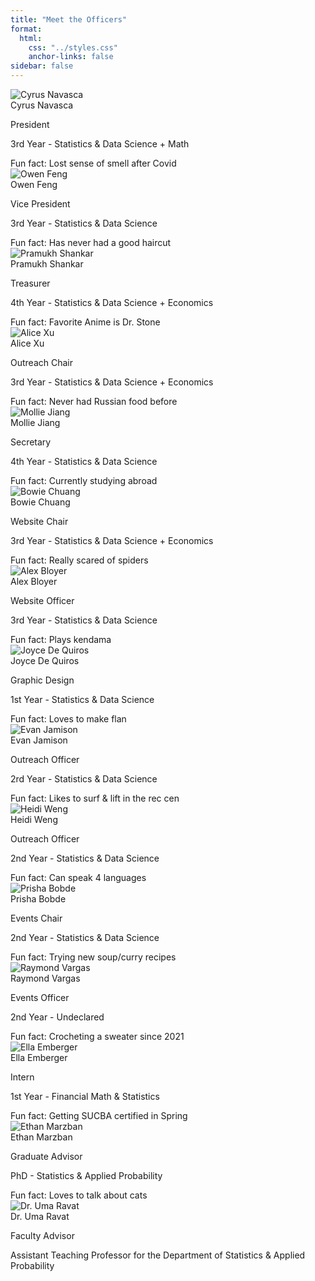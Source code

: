```yaml
---
title: "Meet the Officers"
format:
  html:
    css: "../styles.css"
    anchor-links: false
sidebar: false
---
```


```{=html}
<div class="staff-grid">
  <!-- Cyrus Navasca -->
  <div class="staff-card text-center translucent-background">
  <img src="../Images/Staff/2425Staff/Cyrus.png" class="img-fluid rounded-circle" alt="Cyrus Navasca">
  <div class="staff-name">Cyrus Navasca</div>
  <p>President</p>
  <p>3rd Year - Statistics & Data Science + Math</p>
  <div class="fun-fact">Fun fact: Lost sense of smell after Covid</div>
  </div>

  <!-- Owen Feng -->
  <div class="staff-card text-center translucent-background">
  <img src="../Images/Staff/2425Staff/Owen.png" class="img-fluid rounded-circle" alt="Owen Feng">
  <div class="staff-name">Owen Feng</div>
  <p>Vice President</p>
  <p>3rd Year - Statistics & Data Science</p>
  <div class="fun-fact">Fun fact: Has never had a good haircut</div>
  </div>

  <!-- Pramukh Shankar -->
  <div class="staff-card text-center translucent-background">
  <img src="../Images/Staff/2425Staff/Pramukh.png" class="img-fluid rounded-circle" alt="Pramukh Shankar">
  <div class="staff-name">Pramukh Shankar</div>
  <p>Treasurer</p>
  <p>4th Year - Statistics & Data Science + Economics</p>
  <div class="fun-fact">Fun fact: Favorite Anime is Dr. Stone</div>
  </div>

  <!-- Alice Xu -->
  <div class="staff-card text-center translucent-background">
  <img src="../Images/Staff/2425Staff/Alice.png" class="img-fluid rounded-circle" alt="Alice Xu">
  <div class="staff-name">Alice Xu</div>
  <p>Outreach Chair</p>
  <p>3rd Year - Statistics & Data Science + Economics</p>
  <div class="fun-fact">Fun fact: Never had Russian food before</div>
  </div>

  <!-- Mollie Jiang -->
  <div class="staff-card text-center translucent-background">
  <img src="../Images/Staff/2425Staff/Mollie.png" class="img-fluid rounded-circle" alt="Mollie Jiang">
  <div class="staff-name">Mollie Jiang</div>
  <p>Secretary</p>
  <p>4th Year - Statistics & Data Science</p>
  <div class="fun-fact">Fun fact: Currently studying abroad</div>
  </div>

  <!-- Bowie Chuang -->
  <div class="staff-card text-center translucent-background">
  <img src="../Images/Staff/2425Staff/Bowie.png" class="img-fluid rounded-circle" alt="Bowie Chuang">
  <div class="staff-name">Bowie Chuang</div>
  <p>Website Chair</p>
  <p>3rd Year - Statistics & Data Science + Economics</p>
  <div class="fun-fact">Fun fact: Really scared of spiders</div>
  </div>

  <!-- Alex Bloyer -->
  <div class="staff-card text-center translucent-background">
  <img src="../Images/Staff/2425Staff/Alex.png" class="img-fluid rounded-circle" alt="Alex Bloyer">
  <div class="staff-name">Alex Bloyer</div>
  <p>Website Officer</p>
  <p>3rd Year - Statistics & Data Science</p>
  <div class="fun-fact">Fun fact: Plays kendama</div>
  </div>

  <!-- Joyce De Quiros -->
  <div class="staff-card text-center translucent-background">
  <img src="../Images/Staff/2425Staff/Joyce.png" class="img-fluid rounded-circle" alt="Joyce De Quiros">
  <div class="staff-name">Joyce De Quiros</div>
  <p>Graphic Design</p>
  <p>1st Year - Statistics & Data Science</p>
  <div class="fun-fact">Fun fact: Loves to make flan</div>
  </div>

  <!-- Evan Jamison -->
  <div class="staff-card text-center translucent-background">
  <img src="../Images/Staff/2425Staff/Evan.png" class="img-fluid rounded-circle" alt="Evan Jamison">
  <div class="staff-name">Evan Jamison</div>
  <p>Outreach Officer</p>
  <p>2rd Year - Statistics & Data Science</p>
  <div class="fun-fact">Fun fact: Likes to surf & lift in the rec cen</div>
  </div>

  <!-- Heidi Weng -->
  <div class="staff-card text-center translucent-background">
  <img src="../Images/Staff/2425Staff/Heidi.png" class="img-fluid rounded-circle" alt="Heidi Weng">
  <div class="staff-name">Heidi Weng</div>
  <p>Outreach Officer</p>
  <p>2nd Year - Statistics & Data Science</p>
  <div class="fun-fact">Fun fact: Can speak 4 languages</div>
  </div>

  <!-- Prisha Bobde -->
  <div class="staff-card text-center translucent-background">
  <img src="../Images/Staff/2425Staff/Prisha.png" class="img-fluid rounded-circle" alt="Prisha Bobde">
  <div class="staff-name">Prisha Bobde</div>
  <p>Events Chair</p>
  <p>2nd Year - Statistics & Data Science</p>
  <div class="fun-fact">Fun fact: Trying new soup/curry recipes</div>
  </div>

  <!-- Raymond Vargas -->
  <div class="staff-card text-center translucent-background">
  <img src="../Images/Staff/2425Staff/Raymond.png" class="img-fluid rounded-circle" alt="Raymond Vargas">
  <div class="staff-name">Raymond Vargas</div>
  <p>Events Officer</p>
  <p>2nd Year - Undeclared</p>
  <div class="fun-fact">Fun fact: Crocheting a sweater since 2021</div>
  </div>

  <!-- Ella Emberger -->
  <div class="staff-card text-center translucent-background">
  <img src="../Images/Staff/2425Staff/Ella.png" class="img-fluid rounded-circle" alt="Ella Emberger">
  <div class="staff-name">Ella Emberger</div>
  <p>Intern</p>
  <p>1st Year - Financial Math & Statistics</p>
  <div class="fun-fact">Fun fact: Getting SUCBA certified in Spring</div>
  </div>

  <!-- Ethan Marzban -->
  <div class="staff-card text-center translucent-background">
  <img src="../Images/Staff/2425Staff/Ethan.jpg" class="img-fluid rounded-circle" alt="Ethan Marzban">
  <div class="staff-name">Ethan Marzban</div>
  <p>Graduate Advisor</p>
  <p>PhD - Statistics & Applied Probability</p>
  <div class="fun-fact">Fun fact: Loves to talk about cats</div>
  </div>

  <!-- Dr. Uma Ravat -->
  <div class="staff-card text-center translucent-background">
  <img src="../Images/Staff/2425Staff/Ravat.jpeg" class="img-fluid rounded-circle" alt="Dr. Uma Ravat">
  <div class="staff-name">Dr. Uma Ravat</div>
  <p>Faculty Advisor</p>
  <div class="fun-fact">Assistant Teaching Professor for the Department of Statistics & Applied Probability</div>
  </div>
</div>
```